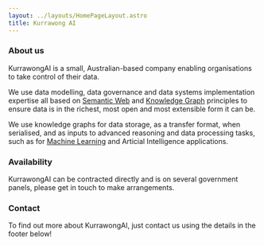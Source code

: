 ```yaml
---
layout: ../layouts/HomePageLayout.astro
title: Kurrawong AI
---
```


### About us

KurrawongAI is a small, Australian-based company enabling organisations to take control of their data.

We use data modelling, data governance and data systems implementation expertise all based on [Semantic Web](https://www.w3.org/standards/semanticweb/) and [Knowledge Graph](https://en.wikipedia.org/wiki/Knowledge_graph) principles to ensure data is in the richest, most open and most extensible form it can be.

We use knowledge graphs for data storage, as a transfer format, when serialised, and as inputs to advanced reasoning and data processing tasks, such as for [Machine Learning](https://en.wikipedia.org/wiki/Machine_learning) and Articial Intelligence applications.

### Availability

KurrawongAI can be contracted directly and is on several government panels, please get in touch to make arrangements.

### Contact

To find out more about KurrawongAI, just contact us using the details in the footer below!

